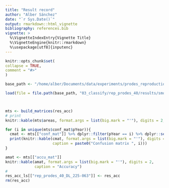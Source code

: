 ```yaml
---
title: "Result record"
author: "Alber Sánchez"
date: "`r Sys.Date()`"
output: rmarkdown::html_vignette
bibliography: references.bib
vignette: >
  %\VignetteIndexEntry{Vignette Title}
  %\VignetteEngine{knitr::rmarkdown}
  %\usepackage[utf8]{inputenc}
---
```




```r
knitr::opts_chunk$set(
collapse = TRUE,
comment = "#>"
)

base_path <- "/home/alber/Documents/data/experiments/prodes_reproduction"

```




```r

load(file = file.path(base_path, "03_classify/rep_prodes_40/results/smooth_3x3_n10/validation/accuracy.Rdata"))



mts <- build_matrices(res_acc)
# print
knitr::kable(mts$areas, format.args = list(big.mark = "'"), digits = 2, caption = "Area")

for (i in unique(mts$conf_mat$pYear)){
  cmat <- mts[["conf_mat"]] %>% dplyr::filter(pYear == i) %>% dplyr::select(-pYear)
  print(knitr::kable(cmat, format.args = list(big.mark = "'"), digits = 2,
                     caption = paste0("Confusion matrix ", i)))
}

amat <- mts[["accu_mat"]]
knitr::kable(amat, format.args = list(big.mark = "'"), digits = 2, 
             caption = "Accuracy")
#
res_acc_ls[["rep_prodes_40_DL_225-063"]] <- res_acc
rm(res_acc)
```
